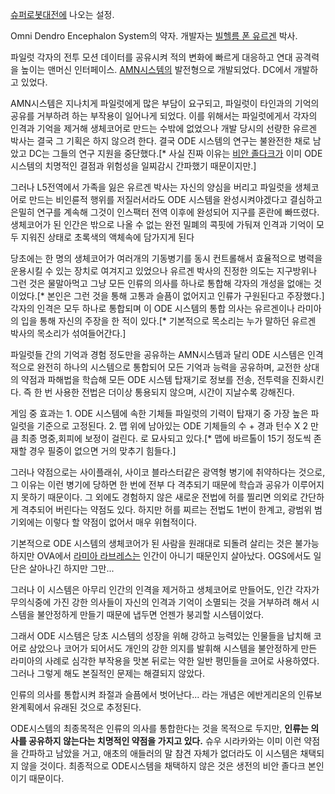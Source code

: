 [[슈퍼로봇대전]]에 나오는 설정.

Omni Dendro Encephalon System의 약자.
개발자는 [[빌헬름 폰 유르겐]] 박사.

파일럿 각자의 전투 모션 데이터를 공유시켜 적의 변화에 빠르게 대응하고 연대 공격력을 높이는 맨머신 인터페이스. [[AMN시스템]]의 발전형으로 개발되었다. DC에서 개발하고 있었다.

AMN시스템은 지나치게 파일럿에게 많은 부담이 요구되고, 파일럿이 타인과의 기억의 공유를 거부하려 하는 부작용이 일어나게 되었다. 이를 위해서는 파일럿에게서 각자의 인격과 기억을 제거해 생체코어로 만드는 수밖에 없었으나 개발 당시의 선량한 유르겐 박사는 결국 그 기획은 하지 않으려 한다. 결국 ODE 시스템의 연구는 불완전한 채로 남았고 DC는 그들의 연구 지원을 중단했다.[* 사실 진짜 이유는 [[비안 졸다크]]가 이미 ODE 시스템의 치명적인 결점과 위험성을 일찌감시 간파했기 때문이지만.]

그러나 L5전역에서 가족을 잃은 유르겐 박사는 자신의 양심을 버리고 파일럿을 생체코어로 만드는 비인륜적 행위를 저질러서라도 ODE 시스템을 완성시켜야겠다고 결심하고 은밀히 연구를 계속해 그것이 인스팩터 전역 이후에 완성되어 지구를 혼란에 빠뜨렸다. 생체코어가 된 인간은 밖으로 나올 수 없는 완전 밀폐의 콕핏에 가둬져 인격과 기억이 모두 지워진 상태로 초록색의 액체속에 담가지게 된다

당초에는 한 명의 생체코어가 여러개의 기동병기를 동시 컨트롤해서 효율적으로 병력을 운용시킬 수 있는 장치로 여겨지고 있었으나 유르겐 박사의 진정한 의도는 지구방위나 그런 것은 물말아먹고 그냥 모든 인류의 의사를 하나로 통합해 각자의 개성을 없애는 것이었다.[* 본인은 그런 것을 통해 고통과 슬픔이 없어지고 인류가 구원된다고 주장했다.] 각자의 인격은 모두 하나로 통합되며 이 ODE 시스템의 통합 의사는 유르겐이나 라미아의 입을 통해 자신의 주장을 한 적이 있다.[* 기본적으로 목소리는 누가 말하던 유르겐 박사의 목소리가 섞여들어간다.]

파일럿들 간의 기억과 경험 정도만을 공유하는 AMN시스템과 달리 ODE 시스템은 인격적으로 완전히 하나의 시스템으로 통합되어 모든 기억과 능력을 공유하며, 교전한 상대의 약점과 파해법을 학습해 모든 ODE 시스템 탑재기로 정보를 전송, 전투력을 진화시킨다. 즉 한 번 사용한 전법은 더이상 통용되지 않으며, 시간이 지날수록 강해진다. 

게임 중 효과는
1. ODE 시스템에 속한 기체들 파일럿의 기력이 탑재기 중 가장 높은 파일럿을 기준으로 고정된다.
2. 맵 위에 남아있는 ODE 기체들의 수 + 경과 턴수 X 2 만큼 최종 명중,회피에 보정이 걸린다.
로 묘사되고 있다.[* 맵에 바르톨이 15기 정도씩 존재할 경우 필중이 없으면 거의 맞추기 힘들다.]

그러나 약점으로는 사이플래쉬, 사이코 블라스터같은 광역형 병기에 취약하다는 것으로, 그 이유는 이런 병기에 당하면 한 번에 전부 다 격추되기 때문에 학습과 공유가 이루어지지 못하기 때문이다. 그 외에도 경험하지 않은 새로운 전법에 허를 찔리면 의외로 간단하게 격추되어 버린다는 약점도 있다. 하지만 허를 찌르는 전법도 1번이 한계고, 광범위 범기외에는 이렇다 할 약점이 없어서 매우 위협적이다.

기본적으로 ODE 시스템의 생체코어가 된 사람을 원래대로 되돌려 살리는 것은 불가능하지만 OVA에서 [[라미아 라브레스]]는 인간이 아니기 때문인지 살아났다. OGS에서도 일단은 살아나긴 하지만 그만...

그러나 이 시스템은 아무리 인간의 인격을 제거하고 생체코어로 만들어도, 인간 각자가 무의식중에 가진 강한 의사들이 자신의 인격과 기억이 소멸되는 것을 거부하려 해서 시스템을 불안정하게 만들기 때문에 냅두면 언젠가 붕괴할 시스템이었다. 

그래서 ODE 시스템은 당초 시스템의 성장을 위해 강하고 능력있는 인물들을 납치해 코어로 삼았으나 코어가 되어서도 개인의 강한 의지를 발휘해 시스템을 불안정하게 만든 라미아의 사례로 심각한 부작용을 맛본 뒤로는 약한 일반 평민들을 코어로 사용하였다. 그러나 그렇게 해도 본질적인 문제는 해결되지 않았다.

인류의 의사를 통합시켜 좌절과 슬픔에서 벗어난다... 라는 개념은 에반게리온의 인류보완계획에서 유래된 것으로 추정된다.

ODE시스템의 최종목적은 인류의 의사를 통합한다는 것을 목적으로 두지만, '''인류는 의사를 공유하지 않는다는 치명적인 약점을 가지고 있다.'''
슈우 시라카와는 이미 이런 약점을 간파하고 남았을 거고, 애초의 애들러의 말 참견 자체가 없더라도 이 시스템은 채택되지 않을 것이다.
최종적으로 ODE시스템을 채택하지 않은 것은 생전의 비안 졸다크 본인이기 때문이다.
